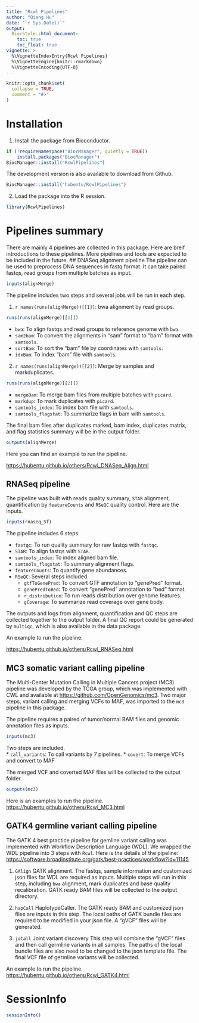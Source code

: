 ```yaml
---
title: "Rcwl Pipelines"
author: "Qiang Hu"
date: "`r Sys.Date()`"
output:
  BiocStyle::html_document:
    toc: true
    toc_float: true
vignette: >
  %\VignetteIndexEntry{Rcwl Pipelines}
  %\VignetteEngine{knitr::rmarkdown}
  %\VignetteEncoding{UTF-8}
---
```


```r
knitr::opts_chunk$set(
  collapse = TRUE,
  comment = "#>"
)
```

# Installation
1. Install the package from Bioconductor.

```r
if (!requireNamespace("BiocManager", quietly = TRUE))
    install.packages("BiocManager")
BiocManager::install("RcwlPipelines")
```
The development version is also available to download from Github. 
```r
BiocManager::install("hubentu/RcwlPipelines")
```

2. Load the package into the R session.
```r
library(RcwlPipelines)
```

# Pipelines summary
There are mainly 4 pipelines are collected in this package. Here are breif introductions to these pipelines. More pipelines and tools are expected to be included in the future.
## DNASeq alignment pipeline
The pipeline can be used to preprocess DNA sequences in fastq format. It can take paired fastqs, read groups from multiple batches as input.
```r
inputs(alignMerge)
```

The pipeline includes two steps and several jobs will be run in each step.

1. ``r names(runs(alignMerge))[[1]]``: bwa alignment by read groups.
```r
runs(runs(alignMerge)[[1]])
```
	
   * `bwa`: To align fastqs and read groups to reference genome with `bwa`.
   * `sam2bam`: To convert the alignments in "sam" format to "bam" format with `samtools`.
   * `sortBam`: To sort the "bam" file by coordinates with `samtools`.
   * `idxBam`: To index "bam" file with `samtools`.
  
2. ``r names(runs(alignMerge))[[2]]``: Merge by samples and markduplicates.
```r
runs(runs(alignMerge)[[2]])
```

   * `mergeBam`: To merge bam files from multiple batches with `picard`.
   * `markdup`: To mark duplicates with `picard`.
   * `samtools_index`: To index bam file with `samtools`.
   * `samtools_flagstat`: To summarize flags in bam with `samtools`.

The final bam files after duplicates marked, bam index, duplicates matrix, and flag statistics summary will be in the output folder.
```r
outputs(alignMerge)
```

Here you can find an example to run the pipeline.

<https://hubentu.github.io/others/Rcwl_DNASeq_Align.html>

## RNASeq pipeline
The pipeline was built with reads quality summary, `STAR` alignment, quantification by `featureCounts` and `RSeQC` quality control. Here are the inputs.
```r
inputs(rnaseq_Sf)
```

The pipeline includes 6 steps.

* `fastqc`: To run quality summary for raw fastqs with `fastqc`.
* `STAR`: To align fastqs with `STAR`.
* `samtools_index`: To index aligned bam file.
* `samtools_flagstat`: To summary alignment flags.
* `featureCounts`: To quantify gene abundances.
* `RSeQC`: Several steps included.\
	- `gtfToGenePred`: To convert GTF annotation to "genePred" format.
	- `genePredToBed`: To convert "genePred" annotation to "bed" format.
	- `r_distribution`: To run reads distribution over genome features.
	- `gCoverage`: To summarize read coverage over gene body.

The outputs and logs from alignment, quantification and QC steps are collected together to the output folder. A final QC report could be generated by `multiqc`, which is also available in the data package.

An example to run the pipeline.

<https://hubentu.github.io/others/Rcwl_RNASeq.html>

## MC3 somatic variant calling pipeline
The Multi-Center Mutation Calling in Multiple Cancers project (MC3) pipeline was developed by the TCGA group, which was implemented with CWL and available at <https://github.com/OpenGenomics/mc3>. Two major steps, variant calling and merging VCFs to MAF, was imported to the `mc3` pipeline in this package.

The pipeline requires a paired of tumor/normal BAM files and genomic annotation files as inputs.
```r
inputs(mc3)
```

Two steps are included.\
* `call_variants`: To call variants by 7 pipelines.
* `covert`: To merge VCFs and convert to MAF

The merged VCF and coverted MAF files will be collected to the output folder.
```r
outputs(mc3)
```

Here is an examples to run the pipeline.\
<https://hubentu.github.io/others/Rcwl_MC3.html>

## GATK4 germline variant calling pipeline
The GATK 4 best practice pipeline for gemline variant calling was implemented with Workflow Description Language (WDL). We wrapped the WDL pipeline into 3 steps with `Rcwl`. Here is the details of the pipeline: <https://software.broadinstitute.org/gatk/best-practices/workflow?id=11145>

1. `GAlign` GATK alignment.
The fastqs, sample information and customized json files for WDL are required as inputs. Multiple steps will run in this step, including `bwa` alignment, mark duplicates and base quality recalibration. GATK ready BAM files will be collected to the output directory.

2. `hapCall` HaplotypeCaller.
The GATK ready BAM and customized json files are inputs in this step. The local paths of GATK bundle files are required to be modified in your json file. A "gVCF" files will be generated.

3. `jdCall` Joint variant discovery
This step will combine the "gVCF" files and then call germline variants in all samples. The paths of the local bundle files are also need to be changed to the json template file. The final VCF file of germline variants will be collected.

An example to run the pipeline.\
<https://hubentu.github.io/others/Rcwl_GATK4.html>

# SessionInfo
```r
sessionInfo()
```
